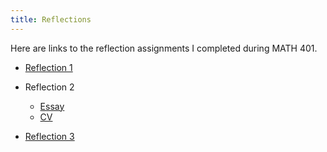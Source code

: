 ```yaml
---
title: Reflections
---
```


Here are links to the reflection assignments I completed during MATH 401.

- [Reflection 1](/reflections/reflection_1.qmd)

- Reflection 2
  - [Essay](/reflections/reflection_2.qmd)
  - [CV](/reflections/cv.qmd)

- [Reflection 3](/reflections/reflection_3.qmd)
